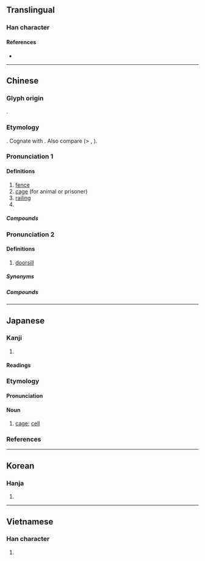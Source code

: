 {{also|槛}}
{{character info/new}}
==Translingual==

===Han character===
{{Han char|rn=75|rad=木|as=14|sn=18|four=48917|canj=DSIT,DSMT|ids=⿰木監}}

====References====
* {{Han ref|kx=0558.470|dkj=15745|dj=0948.160|hdz=21307.140|uh=6ABB|ud=27323|bh=C265|bd=49765}}

----

==Chinese==
{{zh-forms|s=槛}}

===Glyph origin===
{{Han etym}}
{{Han compound|木|監|ls=psc|c1=s|c2=p}}.

===Etymology===
{{inh|zh|sit-pro|*kram||fence, garden}}. Cognate with {{cog|my|ခြံ||fence; garden; to surround}}. Also compare {{cog|bo|ཁྲམ||notched wood}} (> {{m|bo|ཁྲམ་ཁ||cut, notch [in wood]}}, {{m|bo|ཁྲམ་ཤིང||tallystick}}).

===Pronunciation 1===
{{zh-pron
|m=jiàn
|c=haam5
|md=kāng
|mc=y
|oc=y
|cat=n
}}

====Definitions====
{{zh-hanzi}}

# [[fence]]
# [[cage]] (for animal or prisoner)
# [[railing]]
# {{zh-alt-form|艦|warship}}

=====Compounds=====
{{zh-der|圈檻|窗檻|朱雲折檻|檻檻|檻車|檻猿籠鳥|攀庭檻|籠鳥檻猿|軒檻}}

===Pronunciation 2===
{{zh-pron
|m=kǎn,er=y
|c=laam6
|md=kāng
|w=2khe
|cat=n
}}

====Definitions====
{{zh-hanzi}}

# [[doorsill]]
#: {{zh-x|門檻|doorsill}}

=====Synonyms=====
{{zh-syn-saurus|門檻}}

=====Compounds=====
{{zh-der|對了檻兒|鐵門檻|隔門檻兒|門檻條款|門檻|老門檻}}

----

==Japanese==

===Kanji===
{{ja-kanji|grade=|rs=木14}}

# {{defn|lang=ja|sort=木14}}

====Readings====
{{ja-readings
|goon=げん<けん<げむ
|kanon=かん<かん<かむ
|kun=おり-<をり-, てすり, いたがこ-い<いたがこ-ひ, おばしま
}}

===Etymology===
{{wikipedia|lang=ja}}
{{ja-kanjitab|おり|yomi=k}}
{{rfe|ja}}

====Pronunciation====
{{ja-pron|acc=2|おり|acc_ref=DJR}}

====Noun====
{{ja-noun|おり|hhira=をり}}

# [[cage]]; [[cell]]
#: {{ja-usex|その第四号の'''檻'''の中には、一体どんな生き物が入っていたのだろうか？|その だい-よん-ごう の '''おり''' の なか に は、いったい どんな いきもの が はいっていた の だろう か？|Exactly what kind of animal was within the fourth '''cage'''?|ref=[http://www.aozora.gr.jp/cards/000160/files/1258_40525.html]}}

===References===
<references />

----

==Korean==

===Hanja===
{{ko-hanja|hangeul=함|eumhun=|rv=ham|mr=ham|y=ham}}

# {{defn|lang=ko|sort=木14}}

----

==Vietnamese==

===Han character===
{{vi-readings|rs=木14|hanviet=[[giám]], [[hạm]], [[hậm]], [[tràm]], [[cạm]]}}

# {{defn|lang=vi|sort=木14}}